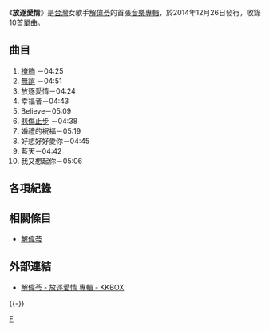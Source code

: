 {{Infobox Album
| Name  = 放逐愛情
| Type  = 專輯
| Cover  = 放逐愛情.jpg
| Artist  = [[解偉苓|解偉苓]]
| Released   = 2014年12月26日
| Format  = 
| Recorded  = 
| Genre = [[華語流行音樂|華語流行音樂]]
| Length = 48分02秒
| Label = 
| Director = 
| Producer = [[台灣索尼音樂娛樂|台灣索尼音樂娛樂]]
| Reviews = 
| Chart position = 
| Certification = 
| Last album = 
| This album = 放逐愛情<br />（2014年）
| Next album = [[多難得|多難得]]<br />（2016年）
| Misc  = 
}}
《'''放逐愛情'''》是[[台灣|台灣]]女歌手[[解偉苓|解偉苓]]的首張[[音樂專輯|音樂專輯]]，於2014年12月26日發行，收錄10首單曲。

== 曲目 ==
#[https://www.youtube.com/watch?v=v789kKhvsvg 掩飾] {{Wayback|url=https://www.youtube.com/watch?v=v789kKhvsvg |date=20150301123622 }}－04:25
#[https://www.youtube.com/watch?v=D3Br8VIVYxA 無誤] {{Wayback|url=https://www.youtube.com/watch?v=D3Br8VIVYxA |date=20190329005259 }}－04:51
#放逐愛情－04:24
#幸福者－04:43
#Believe－05:09
#[https://www.youtube.com/watch?v=w2mZPtdA744 悲傷止步] {{Wayback|url=https://www.youtube.com/watch?v=w2mZPtdA744 |date=20200724140323 }}－04:38
#婚禮的祝福－05:19
#好想好好愛你－04:45
#藍天－04:42
#我又想起你－05:06

== 各項紀錄 ==

== 相關條目 ==
* [[解偉苓|解偉苓]]

== 外部連結 ==
* [http://www.kkbox.com/tw/tc/album/1ONUexyoxHjgm00FKB0w0091-index.html#album-description 解偉苓 - 放逐愛情 專輯 - KKBOX] {{Wayback|url=http://www.kkbox.com/tw/tc/album/1ONUexyoxHjgm00FKB0w0091-index.html#album-description |date=20150415190532 }}
{{-}}
{{音樂專輯小作品}}
[[Category:2014年臺灣音樂專輯|F]]